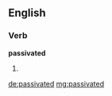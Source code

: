 ==English==

===Verb===
'''passivated'''

# {{en-past of|passivate}}

[[de:passivated]]
[[mg:passivated]]